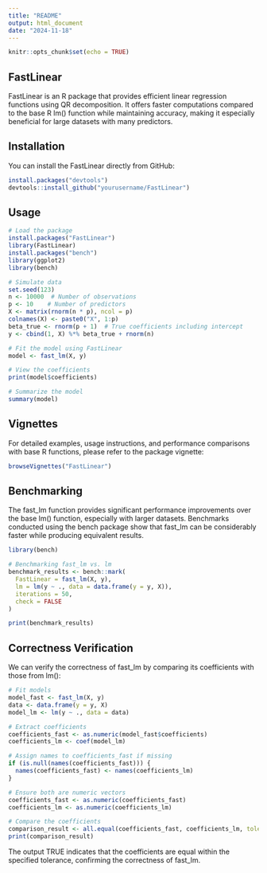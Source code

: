 ```yaml
---
title: "README"
output: html_document
date: "2024-11-18"
---
```


```r
knitr::opts_chunk$set(echo = TRUE)
```

## FastLinear

FastLinear is an R package that provides efficient linear regression functions using QR decomposition. It offers faster computations compared to the base R lm() function while maintaining accuracy, making it especially beneficial for large datasets with many predictors.

## Installation
You can install the FastLinear directly from GitHub:

```r
install.packages("devtools")
devtools::install_github("yourusername/FastLinear")
```

## Usage

```r
# Load the package
install.packages("FastLinear")
library(FastLinear)
install.packages("bench")
library(ggplot2)
library(bench)

# Simulate data
set.seed(123)
n <- 10000  # Number of observations
p <- 10    # Number of predictors
X <- matrix(rnorm(n * p), ncol = p)
colnames(X) <- paste0("X", 1:p)
beta_true <- rnorm(p + 1)  # True coefficients including intercept
y <- cbind(1, X) %*% beta_true + rnorm(n)

# Fit the model using FastLinear
model <- fast_lm(X, y)

# View the coefficients
print(model$coefficients)

# Summarize the model
summary(model)

```
## Vignettes
For detailed examples, usage instructions, and performance comparisons with base R functions, please refer to the package vignette:
```r
browseVignettes("FastLinear")
```
## Benchmarking
The fast_lm function provides significant performance improvements over the base lm() function, especially with larger datasets. Benchmarks conducted using the bench package show that fast_lm can be considerably faster while producing equivalent results.
```r
library(bench)

# Benchmarking fast_lm vs. lm
benchmark_results <- bench::mark(
  FastLinear = fast_lm(X, y),
  lm = lm(y ~ ., data = data.frame(y = y, X)),
  iterations = 50,
  check = FALSE
)

print(benchmark_results)

```
## Correctness Verification
We can verify the correctness of fast_lm by comparing its coefficients with those from lm():
```r
# Fit models
model_fast <- fast_lm(X, y)
data <- data.frame(y = y, X)
model_lm <- lm(y ~ ., data = data)

# Extract coefficients
coefficients_fast <- as.numeric(model_fast$coefficients)
coefficients_lm <- coef(model_lm)

# Assign names to coefficients_fast if missing
if (is.null(names(coefficients_fast))) {
  names(coefficients_fast) <- names(coefficients_lm)
}

# Ensure both are numeric vectors
coefficients_fast <- as.numeric(coefficients_fast)
coefficients_lm <- as.numeric(coefficients_lm)

# Compare the coefficients
comparison_result <- all.equal(coefficients_fast, coefficients_lm, tolerance = 1e-6)
print(comparison_result)


```
The output TRUE indicates that the coefficients are equal within the specified tolerance, confirming the correctness of fast_lm.


